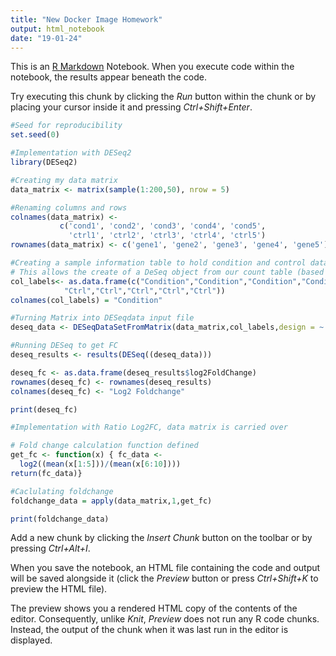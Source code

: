 ```yaml
---
title: "New Docker Image Homework"
output: html_notebook
date: "19-01-24"
---
```


This is an [R Markdown](http://rmarkdown.rstudio.com) Notebook. When you execute code within the notebook, the results appear beneath the code. 

Try executing this chunk by clicking the *Run* button within the chunk or by placing your cursor inside it and pressing *Ctrl+Shift+Enter*. 

```r

#Seed for reproducibility
set.seed(0)

#Implementation with DESeq2
library(DESeq2)

#Creating my data matrix
data_matrix <- matrix(sample(1:200,50), nrow = 5)

#Renaming columns and rows
colnames(data_matrix) <- 
           c('cond1', 'cond2', 'cond3', 'cond4', 'cond5', 
             'ctrl1', 'ctrl2', 'ctrl3', 'ctrl4', 'ctrl5')
rownames(data_matrix) <- c('gene1', 'gene2', 'gene3', 'gene4', 'gene5') 

#Creating a sample information table to hold condition and control data
# This allows the create of a DeSeq object from our count table (based on DESeq documentation)
col_labels<- as.data.frame(c("Condition","Condition","Condition","Condition","Condition",
            "Ctrl","Ctrl","Ctrl","Ctrl","Ctrl"))
colnames(col_labels) = "Condition"

#Turning Matrix into DESeqdata input file
deseq_data <- DESeqDataSetFromMatrix(data_matrix,col_labels,design = ~ Condition)

#Running DESeq to get FC
deseq_results <- results(DESeq((deseq_data)))

deseq_fc <- as.data.frame(deseq_results$log2FoldChange)
rownames(deseq_fc) <- rownames(deseq_results)
colnames(deseq_fc) <- "Log2 Foldchange"

print(deseq_fc)


```
```r
#Implementation with Ratio Log2FC, data matrix is carried over

# Fold change calculation function defined
get_fc <- function(x) { fc_data <-
  log2((mean(x[1:5]))/(mean(x[6:10])))
return(fc_data)}

#Caclulating foldchange
foldchange_data = apply(data_matrix,1,get_fc)

print(foldchange_data)


```

Add a new chunk by clicking the *Insert Chunk* button on the toolbar or by pressing *Ctrl+Alt+I*.

When you save the notebook, an HTML file containing the code and output will be saved alongside it (click the *Preview* button or press *Ctrl+Shift+K* to preview the HTML file).

The preview shows you a rendered HTML copy of the contents of the editor. Consequently, unlike *Knit*, *Preview* does not run any R code chunks. Instead, the output of the chunk when it was last run in the editor is displayed.
